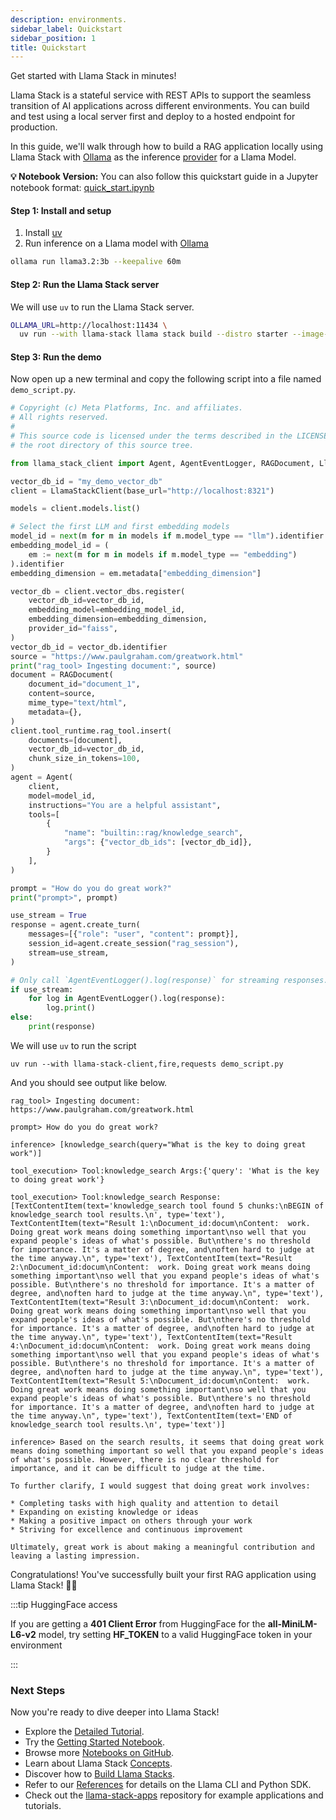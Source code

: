 ```yaml
---
description: environments.
sidebar_label: Quickstart
sidebar_position: 1
title: Quickstart
---
```


Get started with Llama Stack in minutes!

Llama Stack is a stateful service with REST APIs to support the seamless transition of AI applications across different
environments. You can build and test using a local server first and deploy to a hosted endpoint for production.

In this guide, we'll walk through how to build a RAG application locally using Llama Stack with [Ollama](https://ollama.com/)
as the inference [provider](/docs/providers/inference) for a Llama Model.

**💡 Notebook Version:** You can also follow this quickstart guide in a Jupyter notebook format: [quick_start.ipynb](https://github.com/meta-llama/llama-stack/blob/main/docs/quick_start.ipynb)

#### Step 1: Install and setup
1. Install [uv](https://docs.astral.sh/uv/)
2. Run inference on a Llama model with [Ollama](https://ollama.com/download)
```bash
ollama run llama3.2:3b --keepalive 60m
```

#### Step 2: Run the Llama Stack server

We will use `uv` to run the Llama Stack server.
```bash
OLLAMA_URL=http://localhost:11434 \
  uv run --with llama-stack llama stack build --distro starter --image-type venv --run
```
#### Step 3: Run the demo
Now open up a new terminal and copy the following script into a file named `demo_script.py`.

```python title="demo_script.py"
# Copyright (c) Meta Platforms, Inc. and affiliates.
# All rights reserved.
#
# This source code is licensed under the terms described in the LICENSE file in
# the root directory of this source tree.

from llama_stack_client import Agent, AgentEventLogger, RAGDocument, LlamaStackClient

vector_db_id = "my_demo_vector_db"
client = LlamaStackClient(base_url="http://localhost:8321")

models = client.models.list()

# Select the first LLM and first embedding models
model_id = next(m for m in models if m.model_type == "llm").identifier
embedding_model_id = (
    em := next(m for m in models if m.model_type == "embedding")
).identifier
embedding_dimension = em.metadata["embedding_dimension"]

vector_db = client.vector_dbs.register(
    vector_db_id=vector_db_id,
    embedding_model=embedding_model_id,
    embedding_dimension=embedding_dimension,
    provider_id="faiss",
)
vector_db_id = vector_db.identifier
source = "https://www.paulgraham.com/greatwork.html"
print("rag_tool> Ingesting document:", source)
document = RAGDocument(
    document_id="document_1",
    content=source,
    mime_type="text/html",
    metadata={},
)
client.tool_runtime.rag_tool.insert(
    documents=[document],
    vector_db_id=vector_db_id,
    chunk_size_in_tokens=100,
)
agent = Agent(
    client,
    model=model_id,
    instructions="You are a helpful assistant",
    tools=[
        {
            "name": "builtin::rag/knowledge_search",
            "args": {"vector_db_ids": [vector_db_id]},
        }
    ],
)

prompt = "How do you do great work?"
print("prompt>", prompt)

use_stream = True
response = agent.create_turn(
    messages=[{"role": "user", "content": prompt}],
    session_id=agent.create_session("rag_session"),
    stream=use_stream,
)

# Only call `AgentEventLogger().log(response)` for streaming responses.
if use_stream:
    for log in AgentEventLogger().log(response):
        log.print()
else:
    print(response)
```
We will use `uv` to run the script
```
uv run --with llama-stack-client,fire,requests demo_script.py
```
And you should see output like below.
```
rag_tool> Ingesting document: https://www.paulgraham.com/greatwork.html

prompt> How do you do great work?

inference> [knowledge_search(query="What is the key to doing great work")]

tool_execution> Tool:knowledge_search Args:{'query': 'What is the key to doing great work'}

tool_execution> Tool:knowledge_search Response:[TextContentItem(text='knowledge_search tool found 5 chunks:\nBEGIN of knowledge_search tool results.\n', type='text'), TextContentItem(text="Result 1:\nDocument_id:docum\nContent:  work. Doing great work means doing something important\nso well that you expand people's ideas of what's possible. But\nthere's no threshold for importance. It's a matter of degree, and\noften hard to judge at the time anyway.\n", type='text'), TextContentItem(text="Result 2:\nDocument_id:docum\nContent:  work. Doing great work means doing something important\nso well that you expand people's ideas of what's possible. But\nthere's no threshold for importance. It's a matter of degree, and\noften hard to judge at the time anyway.\n", type='text'), TextContentItem(text="Result 3:\nDocument_id:docum\nContent:  work. Doing great work means doing something important\nso well that you expand people's ideas of what's possible. But\nthere's no threshold for importance. It's a matter of degree, and\noften hard to judge at the time anyway.\n", type='text'), TextContentItem(text="Result 4:\nDocument_id:docum\nContent:  work. Doing great work means doing something important\nso well that you expand people's ideas of what's possible. But\nthere's no threshold for importance. It's a matter of degree, and\noften hard to judge at the time anyway.\n", type='text'), TextContentItem(text="Result 5:\nDocument_id:docum\nContent:  work. Doing great work means doing something important\nso well that you expand people's ideas of what's possible. But\nthere's no threshold for importance. It's a matter of degree, and\noften hard to judge at the time anyway.\n", type='text'), TextContentItem(text='END of knowledge_search tool results.\n', type='text')]

inference> Based on the search results, it seems that doing great work means doing something important so well that you expand people's ideas of what's possible. However, there is no clear threshold for importance, and it can be difficult to judge at the time.

To further clarify, I would suggest that doing great work involves:

* Completing tasks with high quality and attention to detail
* Expanding on existing knowledge or ideas
* Making a positive impact on others through your work
* Striving for excellence and continuous improvement

Ultimately, great work is about making a meaningful contribution and leaving a lasting impression.
```
Congratulations! You've successfully built your first RAG application using Llama Stack! 🎉🥳

:::tip HuggingFace access

If you are getting a **401 Client Error** from HuggingFace for the **all-MiniLM-L6-v2** model, try setting **HF_TOKEN** to a valid HuggingFace token in your environment

:::

### Next Steps

Now you're ready to dive deeper into Llama Stack!
- Explore the [Detailed Tutorial](/docs/detailed_tutorial).
- Try the [Getting Started Notebook](https://github.com/meta-llama/llama-stack/blob/main/docs/getting_started.ipynb).
- Browse more [Notebooks on GitHub](https://github.com/meta-llama/llama-stack/tree/main/docs/notebooks).
- Learn about Llama Stack [Concepts](/docs/concepts).
- Discover how to [Build Llama Stacks](/docs/distributions).
- Refer to our [References](/docs/references) for details on the Llama CLI and Python SDK.
- Check out the [llama-stack-apps](https://github.com/meta-llama/llama-stack-apps/tree/main/examples) repository for example applications and tutorials.

